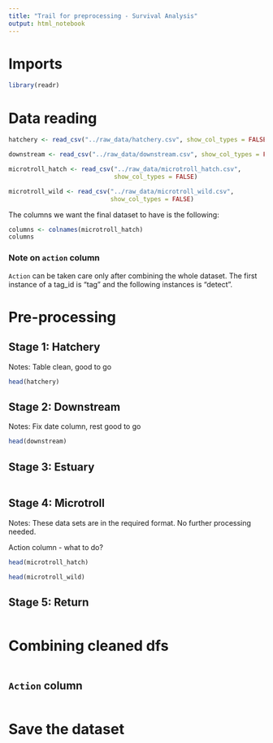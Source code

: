 ```yaml
---
title: "Trail for preprocessing - Survival Analysis"
output: html_notebook
---
```


# Imports

```r
library(readr)
```

# Data reading

```r
hatchery <- read_csv("../raw_data/hatchery.csv", show_col_types = FALSE)

downstream <- read_csv("../raw_data/downstream.csv", show_col_types = FALSE)

microtroll_hatch <- read_csv("../raw_data/microtroll_hatch.csv", 
                             show_col_types = FALSE)

microtroll_wild <- read_csv("../raw_data/microtroll_wild.csv", 
                            show_col_types = FALSE)
```

The columns we want the final dataset to have is the following:

```r
columns <- colnames(microtroll_hatch)
columns
```

### Note on `action` column

`Action` can be taken care only after combining the whole dataset. The first instance of a tag_id is "tag" and the following instances is "detect".

# Pre-processing

## Stage 1: Hatchery

Notes: Table clean, good to go

```r
head(hatchery)
```

## Stage 2: Downstream

Notes: Fix date column, rest good to go

```r
head(downstream)
```

## Stage 3: Estuary

```r

```

## Stage 4: Microtroll

Notes: These data sets are in the required format. No further processing needed.

Action column - what to do?

```r
head(microtroll_hatch)
```

```r
head(microtroll_wild)
```

## Stage 5: Return

```r

```

# Combining cleaned dfs

```r

```

## `Action` column 

```r

```

# Save the dataset

```r

```
